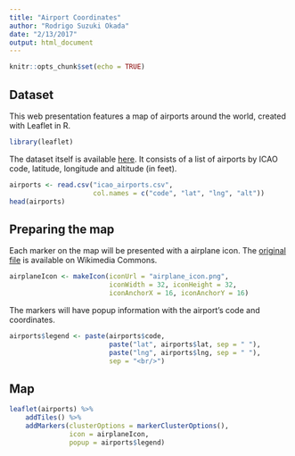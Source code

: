 ```yaml
---
title: "Airport Coordinates"
author: "Rodrigo Suzuki Okada"
date: "2/13/2017"
output: html_document
---
```


```r
knitr::opts_chunk$set(echo = TRUE)
```

## Dataset

This web presentation features a map of airports around the world, created with Leaflet in R.

```r
library(leaflet)
```

The dataset itself is available [here](http://www.chocolatesoftware.com/forum/index.php?topic=839.0). It consists of a list of airports by ICAO code, latitude, longitude and altitude (in feet).

```r
airports <- read.csv("icao_airports.csv", 
                     col.names = c("code", "lat", "lng", "alt"))
head(airports)
```

## Preparing the map

Each marker on the map will be presented with a airplane icon. The [original file](https://commons.wikimedia.org/wiki/Category:Aircraft_icons)
is available on Wikimedia Commons.

```r
airplaneIcon <- makeIcon(iconUrl = "airplane_icon.png", 
                         iconWidth = 32, iconHeight = 32, 
                         iconAnchorX = 16, iconAnchorY = 16)
```

The markers will have popup information with the airport's code and coordinates.

```r
airports$legend <- paste(airports$code, 
                         paste("lat", airports$lat, sep = " "), 
                         paste("lng", airports$lng, sep = " "), 
                         sep = "<br/>")
```

## Map

```r
leaflet(airports) %>%
    addTiles() %>%
    addMarkers(clusterOptions = markerClusterOptions(), 
               icon = airplaneIcon,
               popup = airports$legend)
```
